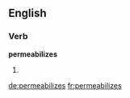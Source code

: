 ==English==

===Verb===
'''permeabilizes'''

# {{third-person singular of|permeabilize}}

[[de:permeabilizes]]
[[fr:permeabilizes]]